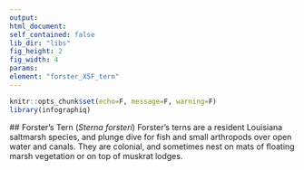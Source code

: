 ```yaml
---
output:
html_document:
self_contained: false
lib_dir: "libs"
fig_height: 2
fig_width: 4
params:
element: "forster_X5F_tern"
---
```


```r
knitr::opts_chunk$set(echo=F, message=F, warning=F)
library(infographiq)
```

<base target="_parent">
## Forster’s Tern (*Sterna forsteri*)
Forster’s terns are a resident Louisiana saltmarsh species, and plunge dive for fish and small arthropods over open water and canals. They are colonial, and sometimes nest on mats of floating marsh vegetation or on top of muskrat lodges. 
